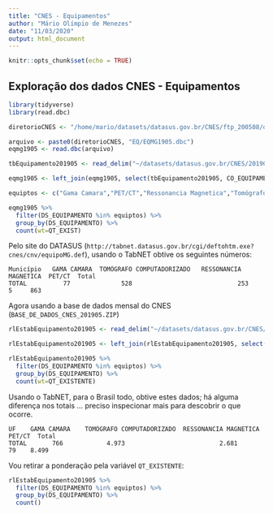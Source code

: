 ```yaml
---
title: "CNES - Equipamentos"
author: "Mário Olímpio de Menezes"
date: "11/03/2020"
output: html_document
---
```


```r
knitr::opts_chunk$set(echo = TRUE)
```

## Exploração dos dados CNES - Equipamentos

```r
library(tidyverse)
library(read.dbc)
```

```r
diretorioCNES <- "/home/mario/datasets/datasus.gov.br/CNES/ftp_200508/dissemin/publicos/CNES/200508_/Dados/"
```

```r
arquivo <- paste0(diretorioCNES, "EQ/EQMG1905.dbc")
eqmg1905 <- read.dbc(arquivo)
```

```r
tbEquipamento201905 <- read_delim("~/datasets/datasus.gov.br/CNES/201905/tbEquipamento201905.csv",   ";", escape_double = FALSE, trim_ws = TRUE)
```

```r
eqmg1905 <- left_join(eqmg1905, select(tbEquipamento201905, CO_EQUIPAMENTO, DS_EQUIPAMENTO), by = c("CODEQUIP" = "CO_EQUIPAMENTO"))
```

```r
equiptos <- c("Gama Camara","PET/CT","Ressonancia Magnetica","Tomógrafo Computadorizado")
```

```r
eqmg1905 %>% 
  filter(DS_EQUIPAMENTO %in% equiptos) %>%
  group_by(DS_EQUIPAMENTO) %>%
  count(wt=QT_EXIST)
```


Pelo site do DATASUS (`http://tabnet.datasus.gov.br/cgi/deftohtm.exe?cnes/cnv/equipoMG.def`), usando o TabNET obtive os seguintes números:

```
Município	GAMA CAMARA	 TOMÓGRAFO COMPUTADORIZADO	 RESSONANCIA MAGNETICA	PET/CT	Total
TOTAL	       77	           528	                           253	             5	   863
```

Agora usando a base de dados mensal do CNES (`BASE_DE_DADOS_CNES_201905.ZIP`)

```r
rlEstabEquipamento201905 <- read_delim("~/datasets/datasus.gov.br/CNES/201905/rlEstabEquipamento201905.csv",  ";", escape_double = FALSE, trim_ws = TRUE)
```
```r
rlEstabEquipamento201905 <- left_join(rlEstabEquipamento201905, select(tbEquipamento201905, CO_EQUIPAMENTO, DS_EQUIPAMENTO), by = "CO_EQUIPAMENTO")
```

```r
rlEstabEquipamento201905 %>%
  filter(DS_EQUIPAMENTO %in% equiptos) %>%
  group_by(DS_EQUIPAMENTO) %>%
  count(wt=QT_EXISTENTE)
```

Usando o TabNET, para o Brasil todo, obtive estes dados; há alguma diferença nos totais ... preciso inspecionar mais para descobrir o que ocorre.
```
UF	  GAMA CAMARA	 TOMÓGRAFO COMPUTADORIZADO  RESSONANCIA MAGNETICA	 PET/CT	 Total
TOTAL	    766	           4.973	                      2.681	            79	  8.499
```

Vou retirar a ponderação pela variável `QT_EXISTENTE`:

```r
rlEstabEquipamento201905 %>%
  filter(DS_EQUIPAMENTO %in% equiptos) %>%
  group_by(DS_EQUIPAMENTO) %>%
  count()
```


